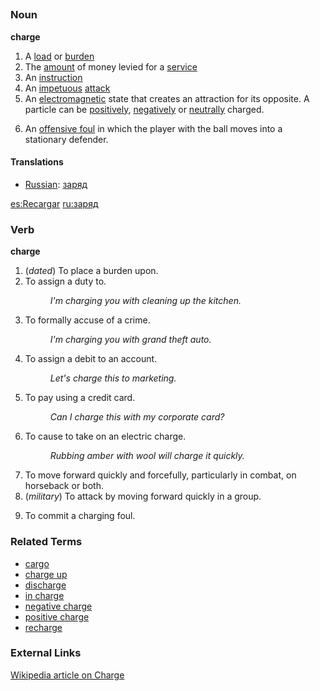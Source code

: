 =={{en}}==

===Noun===
'''charge'''

# A [[load]] or [[burden]]
# The [[amount]] of money levied for a [[service]]
# An [[instruction]]
# An [[impetuous]] [[attack]]
# An [[electromagnetic]] state that creates an attraction for its opposite.  A particle can be [[positive]]ly, [[negative]]ly or [[neutral]]ly charged.
# {{hoops}} An [[offensive foul]] in which the player with the ball moves into a stationary defender.

==== Translations ====
*[[Russian]]: [[заряд]]
[[es:Recargar]]
[[ru:заряд]]

===Verb===
'''charge'''

# (''dated'') To place a burden upon.
# To assign a duty to.
#: ''I'm charging you with cleaning up the kitchen.''
# To formally accuse of a crime.
#: ''I'm charging you with grand theft auto.''
# To assign a debit to an account.
#: ''Let's charge this to marketing.''
# To pay using a credit card.
#: ''Can I charge this with my corporate card?''
# To cause to take on an electric charge.
#: ''Rubbing amber with wool will charge it quickly.''
# To move forward quickly and forcefully, particularly in combat, on horseback or both.
# (''military'') To attack by moving forward quickly in a group.
# {{hoops}} To commit a charging foul.

===Related Terms===
*[[cargo]]
*[[charge up]]
*[[discharge]]
*[[in charge]]
*[[negative charge]]
*[[positive charge]]
*[[recharge]]

===External Links===
[[w:Charge|Wikipedia article on Charge]]